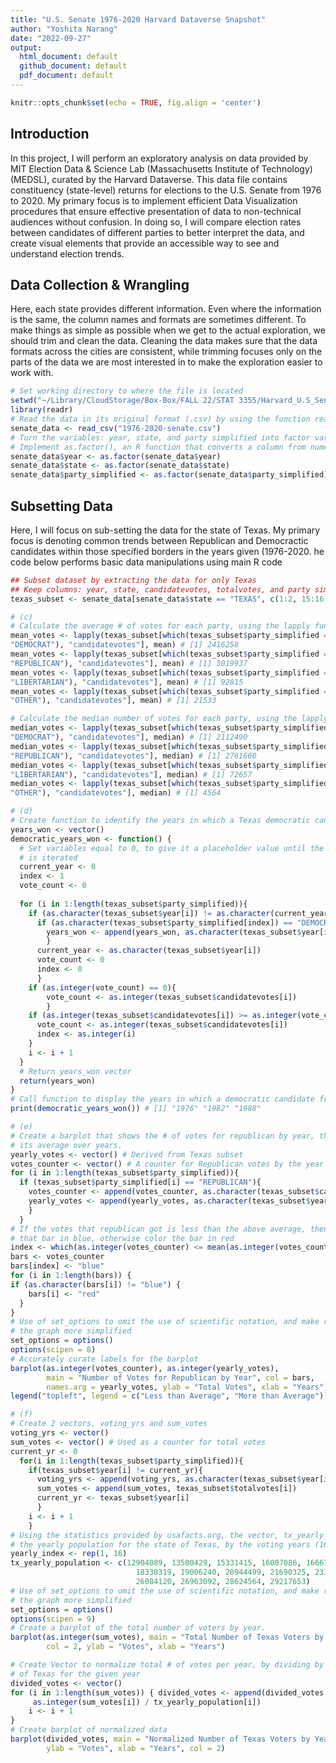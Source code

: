 ```yaml
---
title: "U.S. Senate 1976-2020 Harvard Dataverse Snapshot"
author: "Yoshita Narang"
date: "2022-09-27"
output:
  html_document: default
  github_document: default 
  pdf_document: default
---
```


```r
knitr::opts_chunk$set(echo = TRUE, fig.align = 'center')
```
## Introduction

In this project, I will perform an exploratory analysis on data provided by 
MIT Election Data & Science Lab (Massachusetts Institute of Technology) 
(MEDSL), curated by the Harvard Dataverse. This data file contains constituency (state-level) returns for elections to the U.S. Senate from 1976 to 2020. My primary focus is to implement efficient Data Visualization procedures that ensure effective presentation of data to non-technical audiences without confusion. In doing so, I will compare election rates between candidates of different parties to better interpret the data, and create visual elements that provide an accessible way to see and understand election trends. 

## Data Collection & Wrangling 
Here, each state provides different information. Even where the information is the same, the column names and formats are sometimes different. To make things as simple as possible when we get to the actual exploration, we should trim and clean the data. Cleaning the data makes sure that the data formats across the cities are consistent, while trimming focuses only on the parts of the data we are most interested in to make the exploration easier to work with.

```r
# Set working directory to where the file is located 
setwd("~/Library/CloudStorage/Box-Box/FALL 22/STAT 3355/Harvard_U.S_Senate_Data_Visualization/dataverse_files")
library(readr)
# Read the data in its original format (.csv) by using the function read.csv()
senate_data <- read_csv("1976-2020-senate.csv")
# Turn the variables: year, state, and party simplified into factor variable
# Implement as.factor(), an R function that converts a column from numeric to factor
senate_data$year <- as.factor(senate_data$year)
senate_data$state <- as.factor(senate_data$state)
senate_data$party_simplified <- as.factor(senate_data$party_simplified)
```

## Subsetting Data 
Here, I will focus on sub-setting the data for the state of Texas. My primary focus is denoting common trends between Republican and Democractic candidates within those specified borders in the years given (1976-2020. he code below performs basic data manipulations using main R code

```r
## Subset dataset by extracting the data for only Texas
## Keep columns: year, state, candidatevotes, totalvotes, and party simplified.
texas_subset <- senate_data[senate_data$state == "TEXAS", c(1:2, 15:16, 19)]
```

```r
# (c)
# Calculate the average # of votes for each party, using the lapply function
mean_votes <- lapply(texas_subset[which(texas_subset$party_simplified == 
"DEMOCRAT"), "candidatevotes"], mean) # [1] 2416258
mean_votes <- lapply(texas_subset[which(texas_subset$party_simplified == 
"REPUBLICAN"), "candidatevotes"], mean) # [1] 3019937
mean_votes <- lapply(texas_subset[which(texas_subset$party_simplified == 
"LIBERTARIAN"), "candidatevotes"], mean) # [1] 92815
mean_votes <- lapply(texas_subset[which(texas_subset$party_simplified == 
"OTHER"), "candidatevotes"], mean) # [1] 21533
```

```r
# Calculate the median number of votes for each party, using the lapply function
median_votes <- lapply(texas_subset[which(texas_subset$party_simplified == 
"DEMOCRAT"), "candidatevotes"], median) # [1] 2112490
median_votes <- lapply(texas_subset[which(texas_subset$party_simplified == 
"REPUBLICAN"), "candidatevotes"], median) # [1] 2761660
median_votes <- lapply(texas_subset[which(texas_subset$party_simplified ==
"LIBERTARIAN"), "candidatevotes"], median) # [1] 72657
median_votes <- lapply(texas_subset[which(texas_subset$party_simplified == 
"OTHER"), "candidatevotes"], median) # [1] 4564
```

```r
# (d)
# Create function to identify the years in which a Texas democratic candidate won
years_won <- vector()
democratic_years_won <- function() {
  # Set variables equal to 0, to give it a placeholder value until the for loop
  # is iterated 
  current_year <- 0
  index <- 1
  vote_count <- 0
  
  for (i in 1:length(texas_subset$party_simplified)){
    if (as.character(texas_subset$year[i]) != as.character(current_year)){
      if (as.character(texas_subset$party_simplified[index]) == "DEMOCRAT"){
        years_won <- append(years_won, as.character(texas_subset$year[index]))
        }
      current_year <- as.character(texas_subset$year[i])
      vote_count <- 0
      index <- 0
      }
    if (as.integer(vote_count) == 0){
        vote_count <- as.integer(texas_subset$candidatevotes[i])
        }
    if (as.integer(texas_subset$candidatevotes[i]) >= as.integer(vote_count)){ 
      vote_count <- as.integer(texas_subset$candidatevotes[i])
      index <- as.integer(i)
    }
    i <- i + 1 
  }
  # Return years_won vector 
  return(years_won)
}
# Call function to display the years in which a democratic candidate from Texas won
print(democratic_years_won()) # [1] "1976" "1982" "1988"
```

```r
# (e)
# Create a barplot that shows the # of votes for republican by year, then compute 
# its average over years. 
yearly_votes <- vector() # Derived from Texas subset 
votes_counter <- vector() # A counter for Republican votes by the year 
for (i in 1:length(texas_subset$party_simplified)){
  if (texas_subset$party_simplified[i] == "REPUBLICAN"){
    votes_counter <- append(votes_counter, as.character(texas_subset$candidatevotes[i]))
    yearly_votes <- append(yearly_votes, as.character(texas_subset$year[i]))
    } 
  }
# If the votes that republican got is less than the above average, then color 
# that bar in blue, otherwise color the bar in red
index <- which(as.integer(votes_counter) <= mean(as.integer(votes_counter)))
bars <- votes_counter
bars[index] <- "blue"
for (i in 1:length(bars)) {
if (as.character(bars[i]) != "blue") {
    bars[i] <- "red"
  }
}
# Use of set_options to omit the use of scientific notation, and make reading 
# the graph more simplified 
set_options = options()
options(scipen = 8)
# Accurately curate labels for the barplot
barplot(as.integer(votes_counter), as.integer(yearly_votes),
        main = "Number of Votes for Republican by Year", col = bars,
        names.arg = yearly_votes, ylab = "Total Votes", xlab = "Years")
legend("topleft", legend = c("Less than Average", "More than Average"))
```

```r
# (f)
# Create 2 vectors, voting_yrs and sum_votes 
voting_yrs <- vector()
sum_votes <- vector() # Used as a counter for total votes 
current_yr <- 0
  for(i in 1:length(texas_subset$party_simplified)){
    if(texas_subset$year[i] != current_yr){
      voting_yrs <- append(voting_yrs, as.character(texas_subset$year[i]))
      sum_votes <- append(sum_votes, texas_subset$totalvotes[i])
      current_yr <- texas_subset$year[i]
      }
    i <- i + 1
    }
# Using the statistics provided by usafacts.org, the vector, tx_yearly_population, holds
# the yearly population for the state of Texas, by the voting years (16 voting years)
yearly_index <- rep(1, 16)
tx_yearly_population <- c(12904089, 13500429, 15331415, 16007086, 16667022, 17044714,
                            18338319, 19006240, 20944499, 21690325, 233559580, 24309039,
                            26084120, 26963092, 28624564, 29217653)
# Use of set_options to omit the use of scientific notation, and make reading 
# the graph more simplified 
set_options = options()
options(scipen = 9)
# Create a barplot of the total number of voters by year. 
barplot(as.integer(sum_votes), main = "Total Number of Texas Voters by Year", 
        col = 2, ylab = "Votes", xlab = "Years")
```

```r
# Create Vector to normalize total # of votes per year, by dividing by the population 
# of Texas for the given year
divided_votes <- vector()
for (i in 1:length(sum_votes)) { divided_votes <- append(divided_votes,
     as.integer(sum_votes[i]) / tx_yearly_population[i])
    i <- i + 1
}
# Create barplot of normalized data 
barplot(divided_votes, main = "Normalized Number of Texas Voters by Year", 
        ylab = "Votes", xlab = "Years", col = 2)
```

